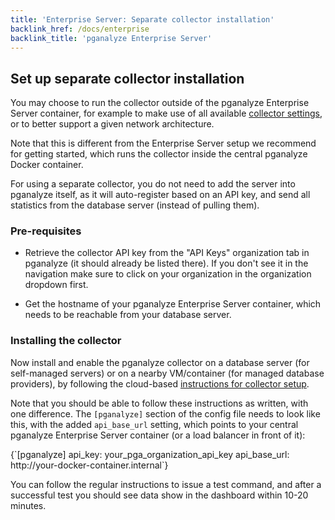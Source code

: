 ```yaml
---
title: 'Enterprise Server: Separate collector installation'
backlink_href: /docs/enterprise
backlink_title: 'pganalyze Enterprise Server'
---
```


## Set up separate collector installation

You may choose to run the collector outside of the pganalyze Enterprise Server container, for example to make use of all available [collector settings](/docs/collector/settings), or to better support a given network architecture.

Note that this is different from the Enterprise Server setup we recommend for getting started, which runs the collector inside the central pganalyze Docker container.

For using a separate collector, you do not need to add the server into pganalyze itself, as it will auto-register based on an API key, and send all statistics from the database server (instead of pulling them).

### Pre-requisites

* Retrieve the collector API key from the "API Keys" organization tab in pganalyze (it should already be listed there). If you don't see it in the navigation make sure to click on your organization in the organization dropdown first.

* Get the hostname of your pganalyze Enterprise Server container, which needs to be reachable from your database server.

### Installing the collector

Now install and enable the pganalyze collector on a database server (for self-managed servers) or on a nearby VM/container (for managed database providers), by following the cloud-based [instructions for collector setup](/docs/install).

Note that you should be able to follow these instructions as written, with one difference. The `[pganalyze]` section of the config file needs to look like this, with the added `api_base_url` setting, which points to your central pganalyze Enterprise Server container (or a load balancer in front of it):

<CodeBlock language="bash">
{`[pganalyze]
api_key: your_pga_organization_api_key
api_base_url: http://your-docker-container.internal`}
</CodeBlock>

You can follow the regular instructions to issue a test command, and after a successful test you should see data show in the dashboard within 10-20 minutes.
